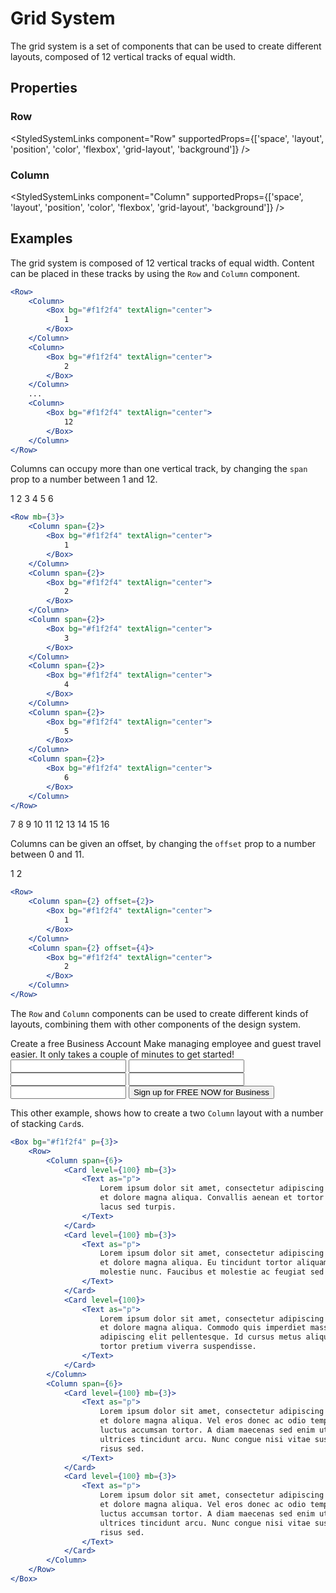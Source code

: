
<Meta of={GridStories} />

# Grid System

The grid system is a set of components that can be used to create different layouts, composed of 12 vertical tracks of equal width.

## Properties

### Row

<StyledSystemLinks
    component="Row"
    supportedProps={['space', 'layout', 'position', 'color', 'flexbox', 'grid-layout', 'background']}
/>

### Column

<ArgTypes of={Column} />

<StyledSystemLinks
    component="Column"
    supportedProps={['space', 'layout', 'position', 'color', 'flexbox', 'grid-layout', 'background']}
/>

## Examples

The grid system is composed of 12 vertical tracks of equal width. Content can be placed in these tracks by using the `Row` and `Column` component.

<Primary />

```jsx
<Row>
    <Column>
        <Box bg="#f1f2f4" textAlign="center">
            1
        </Box>
    </Column>
    <Column>
        <Box bg="#f1f2f4" textAlign="center">
            2
        </Box>
    </Column>
    ...
    <Column>
        <Box bg="#f1f2f4" textAlign="center">
            12
        </Box>
    </Column>
</Row>
```

Columns can occupy more than one vertical track, by changing the `span` prop to a number between 1 and 12.

<Row mb={3}>
    <Column span={2}>
        <Box bg="#f1f2f4" textAlign="center">
            1
        </Box>
    </Column>
    <Column span={2}>
        <Box bg="#f1f2f4" textAlign="center">
            2
        </Box>
    </Column>
    <Column span={2}>
        <Box bg="#f1f2f4" textAlign="center">
            3
        </Box>
    </Column>
    <Column span={2}>
        <Box bg="#f1f2f4" textAlign="center">
            4
        </Box>
    </Column>
    <Column span={2}>
        <Box bg="#f1f2f4" textAlign="center">
            5
        </Box>
    </Column>
    <Column span={2}>
        <Box bg="#f1f2f4" textAlign="center">
            6
        </Box>
    </Column>
</Row>

```jsx
<Row mb={3}>
    <Column span={2}>
        <Box bg="#f1f2f4" textAlign="center">
            1
        </Box>
    </Column>
    <Column span={2}>
        <Box bg="#f1f2f4" textAlign="center">
            2
        </Box>
    </Column>
    <Column span={2}>
        <Box bg="#f1f2f4" textAlign="center">
            3
        </Box>
    </Column>
    <Column span={2}>
        <Box bg="#f1f2f4" textAlign="center">
            4
        </Box>
    </Column>
    <Column span={2}>
        <Box bg="#f1f2f4" textAlign="center">
            5
        </Box>
    </Column>
    <Column span={2}>
        <Box bg="#f1f2f4" textAlign="center">
            6
        </Box>
    </Column>
</Row>
```

<Row mb={3}>
    <Column span={3}>
        <Box bg="#f1f2f4" textAlign="center">
            7
        </Box>
    </Column>
    <Column span={3}>
        <Box bg="#f1f2f4" textAlign="center">
            8
        </Box>
    </Column>
    <Column span={3}>
        <Box bg="#f1f2f4" textAlign="center">
            9
        </Box>
    </Column>
    <Column span={3}>
        <Box bg="#f1f2f4" textAlign="center">
            10
        </Box>
    </Column>
</Row>
<Row mb={3}>
    <Column span={4}>
        <Box bg="#f1f2f4" textAlign="center">
            11
        </Box>
    </Column>
    <Column span={4}>
        <Box bg="#f1f2f4" textAlign="center">
            12
        </Box>
    </Column>
    <Column span={4}>
        <Box bg="#f1f2f4" textAlign="center">
            13
        </Box>
    </Column>
</Row>
<Row mb={3}>
    <Column span={6}>
        <Box bg="#f1f2f4" textAlign="center">
            14
        </Box>
    </Column>
    <Column span={6}>
        <Box bg="#f1f2f4" textAlign="center">
            15
        </Box>
    </Column>
</Row>
<Row>
    <Column span={12}>
        <Box bg="#f1f2f4" textAlign="center">
            16
        </Box>
    </Column>
</Row>

Columns can be given an offset, by changing the `offset` prop to a number between 0 and 11.

<Unstyled>
    <Row>
        <Column span={2} offset={2}>
            <Box bg="#f1f2f4" textAlign="center">
                1
            </Box>
        </Column>
        <Column span={2} offset={4}>
            <Box bg="#f1f2f4" textAlign="center">
                2
            </Box>
        </Column>
    </Row>
</Unstyled>

```jsx
<Row>
    <Column span={2} offset={2}>
        <Box bg="#f1f2f4" textAlign="center">
            1
        </Box>
    </Column>
    <Column span={2} offset={4}>
        <Box bg="#f1f2f4" textAlign="center">
            2
        </Box>
    </Column>
</Row>
```

The `Row` and `Column` components can be used to create different kinds of layouts, combining them with other components of the design system.

<Unstyled>
    <Row mb={3}>
        <Column span={12}>
            <Headline as="h2">Create a free Business Account</Headline>
            <Text as="p">
                Make managing employee and guest travel easier. It only takes a couple of minutes to get started!
            </Text>
        </Column>
    </Row>
    <Row mb={3}>
        <Column span={6}>
            <Input label="First Name" width="100%" />
        </Column>
        <Column span={6}>
            <Input label="Last Name" width="100%" />
        </Column>
    </Row>
    <Row mb={3}>
        <Column span={6}>
            <Input label="Email" width="100%" />
        </Column>
        <Column span={2}>
            <Input label="Area Code" width="100%" />
        </Column>
        <Column span={4}>
            <Input label="Phone Number" width="100%" />
        </Column>
    </Row>
    <Row>
        <Column span={6} offset={6}>
            <Button width="100%">Sign up for FREE NOW for Business</Button>
        </Column>
    </Row>
</Unstyled>

This other example, shows how to create a two `Column` layout with a number of stacking `Card`s.

```jsx
<Box bg="#f1f2f4" p={3}>
    <Row>
        <Column span={6}>
            <Card level={100} mb={3}>
                <Text as="p">
                    Lorem ipsum dolor sit amet, consectetur adipiscing elit, sed do eiusmod tempor incididunt ut labore
                    et dolore magna aliqua. Convallis aenean et tortor at risus viverra adipiscing at. Duis ultricies
                    lacus sed turpis.
                </Text>
            </Card>
            <Card level={100} mb={3}>
                <Text as="p">
                    Lorem ipsum dolor sit amet, consectetur adipiscing elit, sed do eiusmod tempor incididunt ut labore
                    et dolore magna aliqua. Eu tincidunt tortor aliquam nulla facilisi. Lobortis elementum nibh tellus
                    molestie nunc. Faucibus et molestie ac feugiat sed lectus.
                </Text>
            </Card>
            <Card level={100}>
                <Text as="p">
                    Lorem ipsum dolor sit amet, consectetur adipiscing elit, sed do eiusmod tempor incididunt ut labore
                    et dolore magna aliqua. Commodo quis imperdiet massa tincidunt. Ipsum dolor sit amet consectetur
                    adipiscing elit pellentesque. Id cursus metus aliquam eleifend mi in. Pretium fusce id velit ut
                    tortor pretium viverra suspendisse.
                </Text>
            </Card>
        </Column>
        <Column span={6}>
            <Card level={100} mb={3}>
                <Text as="p">
                    Lorem ipsum dolor sit amet, consectetur adipiscing elit, sed do eiusmod tempor incididunt ut labore
                    et dolore magna aliqua. Vel eros donec ac odio tempor. Vulputate enim nulla aliquet porttitor lacus
                    luctus accumsan tortor. A diam maecenas sed enim ut. Maecenas sed enim ut sem. Laoreet id donec
                    ultrices tincidunt arcu. Nunc congue nisi vitae suscipit tellus mauris. Euismod lacinia at quis
                    risus sed.
                </Text>
            </Card>
            <Card level={100} mb={3}>
                <Text as="p">
                    Lorem ipsum dolor sit amet, consectetur adipiscing elit, sed do eiusmod tempor incididunt ut labore
                    et dolore magna aliqua. Vel eros donec ac odio tempor. Vulputate enim nulla aliquet porttitor lacus
                    luctus accumsan tortor. A diam maecenas sed enim ut. Maecenas sed enim ut sem. Laoreet id donec
                    ultrices tincidunt arcu. Nunc congue nisi vitae suscipit tellus mauris. Euismod lacinia at quis
                    risus sed.
                </Text>
            </Card>
        </Column>
    </Row>
</Box>
```
